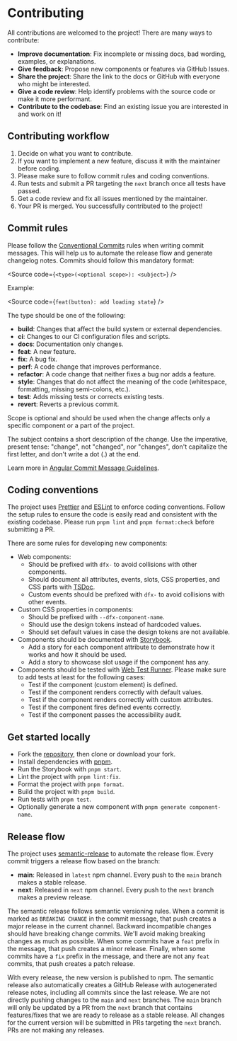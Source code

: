 
<Meta title="Contributing" />

# Contributing

All contributions are welcomed to the project! There are many ways to contribute:

- **Improve documentation**: Fix incomplete or missing docs, bad wording, examples, or explanations.
- **Give feedback**: Propose new components or features via GitHub Issues.
- **Share the project**: Share the link to the docs or GitHub with everyone who might be interested.
- **Give a code review**: Help identify problems with the source code or make it more performant.
- **Contribute to the codebase**: Find an existing issue you are interested in and work on it!

## Contributing workflow

1. Decide on what you want to contribute.
2. If you want to implement a new feature, discuss it with the maintainer before coding.
3. Please make sure to follow commit rules and coding conventions.
4. Run tests and submit a PR targeting the `next` branch once all tests have passed.
5. Get a code review and fix all issues mentioned by the maintainer.
6. Your PR is merged. You successfully contributed to the project!

## Commit rules

Please follow the [Conventional Commits](https://www.conventionalcommits.org/) rules when writing commit messages. This will help us to automate the release flow and generate changelog notes. Commits should follow this mandatory format:

<Source
  code={`
<type>(<optional scope>): <subject>
`}
/>

Example:

<Source
  code={`
feat(button): add loading state
`}
/>

The type should be one of the following:

- **build**: Changes that affect the build system or external dependencies.
- **ci**: Changes to our CI configuration files and scripts.
- **docs**: Documentation only changes.
- **feat**: A new feature.
- **fix**: A bug fix.
- **perf**: A code change that improves performance.
- **refactor**: A code change that neither fixes a bug nor adds a feature.
- **style**: Changes that do not affect the meaning of the code (whitespace, formatting, missing semi-colons, etc.).
- **test**: Adds missing tests or corrects existing tests.
- **revert**: Reverts a previous commit.

Scope is optional and should be used when the change affects only a specific component or a part of the project.

The subject contains a short description of the change. Use the imperative, present tense: "change", not "changed", nor "changes", don't capitalize the first letter, and don't write a dot (.) at the end.

Learn more in [Angular Commit Message Guidelines](https://github.com/angular/angular/blob/22b96b9/CONTRIBUTING.md#-commit-message-guidelines).

## Coding conventions

The project uses [Prettier](https://prettier.io/) and [ESLint](https://eslint.org/) to enforce coding conventions. Follow the setup rules to ensure the code is easily read and consistent with the existing codebase. Please run `pnpm lint` and `pnpm format:check` before submitting a PR.

There are some rules for developing new components:

- Web components:
  - Should be prefixed with `dfx-` to avoid collisions with other components.
  - Should document all attributes, events, slots, CSS properties, and CSS parts with [TSDoc](https://tsdoc.org/).
  - Custom events should be prefixed with `dfx-` to avoid collisions with other events.
- Custom CSS properties in components:
  - Should be prefixed with `--dfx-component-name`.
  - Should use the design tokens instead of hardcoded values.
  - Should set default values in case the design tokens are not available.
- Components should be documented with [Storybook](https://storybook.js.org/).
  - Add a story for each component attribute to demonstrate how it works and how it should be used.
  - Add a story to showcase slot usage if the component has any.
- Components should be tested with [Web Test Runner](https://modern-web.dev/docs/test-runner/overview/). Please make sure to add tests at least for the following cases:
  - Test if the component (custom element) is defined.
  - Test if the component renders correctly with default values.
  - Test if the component renders correctly with custom attributes.
  - Test if the component fires defined events correctly.
  - Test if the component passes the accessibility audit.

## Get started locally

- Fork the [repository](https://github.com/dominikfryc/diffix), then clone or download your fork.
- Install dependencies with [pnpm](https://pnpm.io/).
- Run the Storybook with `pnpm start`.
- Lint the project with `pnpm lint:fix`.
- Format the project with `pnpm format`.
- Build the project with `pnpm build`.
- Run tests with `pnpm test`.
- Optionally generate a new component with `pnpm generate component-name`.

## Release flow

The project uses [semantic-release](https://semantic-release.gitbook.io/semantic-release/) to automate the release flow. Every commit triggers a release flow based on the branch:

- **main**: Released in `latest` npm channel. Every push to the `main` branch makes a stable release.
- **next**: Released in `next` npm channel. Every push to the `next` branch makes a preview release.

The semantic release follows semantic versioning rules. When a commit is marked as `BREAKING CHANGE` in the commit message, that push creates a major release in the current channel. Backward incompatible changes should have breaking change commits. We'll avoid making breaking changes as much as possible. When some commits have a `feat` prefix in the message, that push creates a minor release. Finally, when some commits have a `fix` prefix in the message, and there are not any `feat` commits, that push creates a patch release.

With every release, the new version is published to npm. The semantic release also automatically creates a GitHub Release with autogenerated release notes, including all commits since the last release. We are not directly pushing changes to the `main` and `next` branches. The `main` branch will only be updated by a PR from the `next` branch that contains features/fixes that we are ready to release as a stable release. All changes for the current version will be submitted in PRs targeting the `next` branch. PRs are not making any releases.
